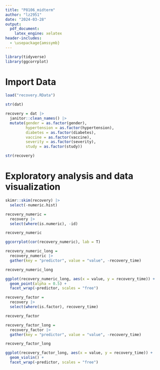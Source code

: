 ```yaml
---
title: "P8106_midterm"
author: "lz2951"
date: "2024-03-28"
output: 
  pdf_document:
    latex_engine: xelatex
header-includes:
  - \usepackage{amssymb}
---
```


```r
library(tidyverse)
library(ggcorrplot)
```

# Import Data

```r
load("recovery.RData")

str(dat)

recovery = dat |>
  janitor::clean_names() |>
  mutate(gender = as.factor(gender), 
         hypertension = as.factor(hypertension),
         diabetes = as.factor(diabetes),
         vaccine = as.factor(vaccine),
         severity = as.factor(severity),
         study = as.factor(study))

str(recovery)
```

# Exploratory analysis and data visualization

```r
skimr::skim(recovery) |>
  select(-numeric.hist)
```

```r
recovery_numeric = 
  recovery |>
  select(where(is.numeric), -id)

recovery_numeric

ggcorrplot(cor(recovery_numeric), lab = T)

recovery_numeric_long = 
  recovery_numeric |>
  gather(key = "predictor", value = "value", -recovery_time)

recovery_numeric_long

ggplot(recovery_numeric_long, aes(x = value, y = recovery_time)) +
  geom_point(alpha = 0.5) +
  facet_wrap(~predictor, scales = "free")
```

```r
recovery_factor = 
  recovery |>
  select(where(is.factor), recovery_time)

recovery_factor

recovery_factor_long = 
  recovery_factor |>
  gather(key = "predictor", value = "value", -recovery_time)

recovery_factor_long

ggplot(recovery_factor_long, aes(x = value, y = recovery_time)) +
  geom_violin() +
  facet_wrap(~predictor, scales = "free")
```

